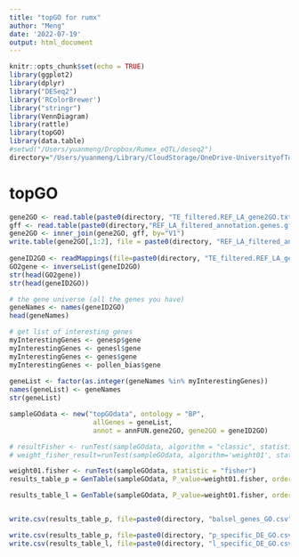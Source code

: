 ```yaml
---
title: "topGO for rumx"
author: "Meng"
date: '2022-07-19'
output: html_document
---
```



```r
knitr::opts_chunk$set(echo = TRUE)
library(ggplot2)
library(dplyr)
library("DESeq2")
library('RColorBrewer')
library("stringr")
library(VennDiagram)
library(rattle)
library(topGO)
library(data.table)
#setwd("/Users/yuanmeng/Dropbox/Rumex_eQTL/deseq2")
directory="/Users/yuanmeng/Library/CloudStorage/OneDrive-UniversityofToronto/Manuscripts/rumex_haploid_sel/deseq2/"
```

# topGO
```r
gene2GO <- read.table(paste0(directory, "TE_filtered.REF_LA_gene2GO.txt"))
gff <- read.table(paste0(directory,"REF_LA_filtered_annotation.genes.gff"))
gene2GO <- inner_join(gene2GO, gff, by="V1")
write.table(gene2GO[,1:2], file = paste0(directory, "REF_LA_filtered_annotation_gene2GO.txt"))
    
geneID2GO <- readMappings(file=paste0(directory, "TE_filtered.REF_LA_gene2GO.txt"))
GO2gene <- inverseList(geneID2GO)
str(head(GO2gene))
str(head(geneID2GO))
```

```r
# the gene universe (all the genes you have)
geneNames <- names(geneID2GO)
head(geneNames)

# get list of interesting genes
myInterestingGenes <- genesp$gene
myInterestingGenes <- genesl$gene
myInterestingGenes <- genes$gene
myInterestingGenes <- pollen_bias$gene
    
geneList <- factor(as.integer(geneNames %in% myInterestingGenes))
names(geneList) <- geneNames
str(geneList)

```


```r
sampleGOdata <- new("topGOdata", ontology = "BP",
                     allGenes = geneList,
                     annot = annFUN.gene2GO, gene2GO = geneID2GO)
```


```r
# resultFisher <- runTest(sampleGOdata, algorithm = "classic", statistic = "fisher")
# weight_fisher_result=runTest(sampleGOdata, algorithm='weight01', statistic='fisher')

weight01.fisher <- runTest(sampleGOdata, statistic = "fisher")
results_table_p = GenTable(sampleGOdata, P_value=weight01.fisher, orderBy="P_value")

results_table_l = GenTable(sampleGOdata, P_value=weight01.fisher, orderBy="P_value")


write.csv(results_table_p, file=paste0(directory, "balsel_genes_GO.csv"),row.names = FALSE, quote=FALSE )

write.csv(results_table_p, file=paste0(directory, "p_specific_DE_GO.csv"),row.names = FALSE, quote=FALSE )
write.csv(results_table_l, file=paste0(directory, "l_specific_DE_GO.csv"),row.names = FALSE, quote=FALSE )
```

